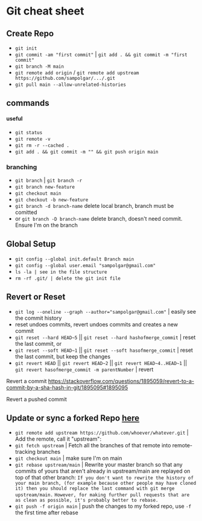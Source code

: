 # Git cheat sheet

## Create Repo

- `git init`
- `git commit -am "first commit"` | `git add . && git commit -m "first commit"`
- `git branch -M main`
- `git remote add origin` / `git remote add upstream https://github.com/sampolgar/.../.git`
- `git pull main --allow-unrelated-histories`

## commands

#### useful

- `git status`
- `git remote -v`
- `git rm -r --cached .`
- `git add . && git commit -m "" && git push origin main`

### branching

- `git branch` | `git branch -r`
- `git branch new-feature`
- `git checkout main`
- `git checkout -b new-feature`
- `git branch -d branch-name` delete local branch, branch must be comitted
- or `git branch -D branch-name` delete branch, doesn't need commit. Ensure I'm on the branch

## Global Setup

- `git config --global init.default Branch main`
- `git config --global user.email "sampolgar@gmail.com"`
- `ls -la | see in the file structure`
- `rm -rf .git/ | delete the git init file`

## Revert or Reset

- `git log --oneline --graph --author="sampolgar@gmail.com"` | easily see the commit history
- reset undoes commits, revert undoes commits and creates a new commit
- `git reset --hard HEAD~5` || `git reset --hard hashofmerge_commit` | reset the last commit, or
- `git reset --soft HEAD~1` || `git reset --soft hasofmerge_commit` | reset the last commit, but keep the changes
- `git revert HEAD` || `git revert HEAD~2` || `git revert HEAD~4..HEAD~1` || `git revert hasofmerge_commit -m parentNumber` | revert

Revert a commit
https://stackoverflow.com/questions/1895059/revert-to-a-commit-by-a-sha-hash-in-git/1895095#1895095

Revert a pushed commit

## Update or sync a forked Repo [here](https://www.youtube.com/watch?v=deEYHVpE1c8)

- `git remote add upstream https://github.com/whoever/whatever.git` | Add the remote, call it "upstream":
- `git fetch upstream` | Fetch all the branches of that remote into remote-tracking branches
- `git checkout main` | make sure I'm on main
- `git rebase upstream/main` | Rewrite your master branch so that any commits of yours that aren't already in upstream/main are replayed on top of that other branch:
  `If you don't want to rewrite the history of your main branch, (for example because other people may have cloned it) then you should replace the last command with git merge upstream/main.`
  `However, for making further pull requests that are as clean as possible, it's probably better to rebase.`
- `git push -f origin main` | push the changes to my forked repo, use `-f` the first time after rebase
